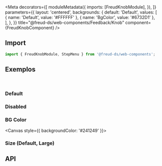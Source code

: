 
<Meta
  decorators={[
    moduleMetadata({
      imports: [FreudKnobModule],
    }),
  ]}
  parameters={{
    layout: 'centered',
    backgrounds: {
      default: 'Default',
      values: [
        { name: 'Default', value: '#FFFFFF' },
        { name: 'BgColor', value: '#6732D1' },
      ],
    },
  }}
  title="@freud-ds/web-components/Feedback/Knob"
  component={FreudKnobComponent}
/>

<FreudHeaderComponent
  title="Knob"
  description="Knob é um componente de formulário para definir entradas numéricas com um mostrador."
/>

## <a id="importing"></a>Import

```ts
import { FreudKnobModule, StepMenu } from '@freud-ds/web-components';
```

## <a id="exemplos"></a>Exemplos

<br />

### Default

<Canvas>
  <Story story={Default} />
</Canvas>

### Disabled

<Canvas>
  <Story story={Disabled} />
</Canvas>

### BG Color

<Canvas style={{ backgroundColor: '#241249' }}>
  <Story story={BGColor} />
</Canvas>

### Size (Default, Large)

<Canvas>
  <Story story={Size} />
</Canvas>

## <a id="api"></a>API

<ArgsTable of={FreudKnobComponent} />
